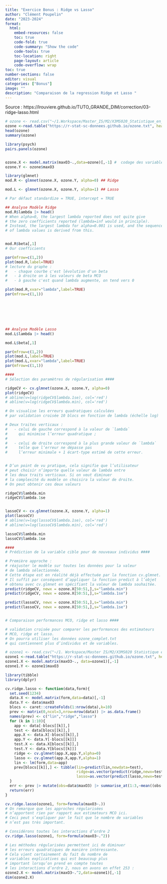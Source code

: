 ```yaml
---
title: "Exercice Bonus : Ridge vs Lasso"
author: "Clément Poupelin"
date: "2023-2024"
format: 
  html:
    embed-resources: false
    toc: true
    code-fold: true
    code-summary: "Show the code"
    code-tools: true
    toc-location: right
    page-layout: article
    code-overflow: wrap
toc: true
number-sections: false
editor: visual
categories: ["Bonus"]
image: ""
description: "Comparaison de la regression Ridge et Lasso "
---
```


Source : https://lrouviere.github.io/TUTO_GRANDE_DIM/correction/03-ridge-lasso.html

```r


# ozone <- read.csv("~/1.Workspace/Master_IS/M2/X3MS020_Statistique_en_grande_dimension/ozone.txt", sep="")
ozone <-read.table("https://r-stat-sc-donnees.github.io/ozone.txt", header=TRUE)
head(ozone)
summary(ozone)

library(psych)
pairs.panels(ozone)


ozone.X <- model.matrix(maxO3~.,data=ozone)[,-1] #  codage des variables qualitatives avec la fonction model.matrix
ozone.Y <- ozone$maxO3

library(glmnet)
mod.R <- glmnet(ozone.X, ozone.Y, alpha=0) ## Ridge 

mod.L <- glmnet(ozone.X, ozone.Y, alpha=1) ## Lasso

# Par défaut standardize = TRUE, intercept = TRUE

## Analyse Modèle Ridge
mod.R$lambda |> head()
# When alpha=0, the largest lambda reported does not quite give 
# the zero coefficients reported (lambda=inf would in principle).
# Instead, the largest lambda for alpha=0.001 is used, and the sequence 
# of lambda values is derived from this.


mod.R$beta[,1]
# Our coefficients

par(mfrow=c(1,2))
plot(mod.R,label=TRUE)  
# lecture du graphe : 
#   - chaque courbe c'est lévolution d'un beta
#   - à droite on à les valeurs de beta MCO 
#   - à gauche c'est quand lambda augmente, on tend vers 0

plot(mod.R,xvar="lambda",label=TRUE)
par(mfrow=c(1,1))







## Analyse Modèle Lasso
mod.L$lambda |> head()

mod.L$beta[,1]

par(mfrow=c(1,2))
plot(mod.L,label=TRUE)  
plot(mod.L,xvar="lambda",label=TRUE)
par(mfrow=c(1,1))

####
# Sélection des paramètres de régularisation ####

ridgeCV <- cv.glmnet(ozone.X, ozone.Y, alpha=0)
plot(ridgeCV)
# abline(v=log(ridgeCV$lambda.1se), col='red')
# abline(v=log(ridgeCV$lambda.min), col='red')

# On visualise les erreurs quadratiques calculées 
# par validation croisée 10 blocs en fonction de lambda (échelle log)

# Deux traites verticaux :
#   - celui de gauche correspond à la valeur de `lambda`
#     qui minimise l’erreur quadratique ;
# 
#   - celui de droite correspond à la plus grande valeur de `lambda` 
#     telle que l’erreur ne dépasse pas 
#     l’erreur minimale + 1 écart-type estimé de cette erreur.


# D’un point de vu pratique, cela signifie que l’utilisateur
# peut choisir n’importe quelle valeur de lambda entre 
# les deux traits verticaux. Si on veut diminuer 
# la complexité du modèle on choisira la valeur de droite.
# On peut obtenir ces deux valeurs 

ridgeCV$lambda.min
ridgeCV$lambda.1se


lassoCV <- cv.glmnet(ozone.X, ozone.Y, alpha=1)
plot(lassoCV)
# abline(v=log(lassoCV$lambda.1se), col='red')
# abline(v=log(lassoCV$lambda.min), col='red')

lassoCV$lambda.min
lassoCV$lambda.1se

####
# Prédiction de la variable cible pour de nouveaux individus ####

# Première approche :
# réajuster le modèle sur toutes les données pour la valeur 
# de lambda sélectionnée.
# Cette étape est en réalité déjà effectuée par la fonction cv.glmnet.
# Il suffit par conséquent d’appliquer la fonction predict à l’objet 
# obtenu avec cv.glmnet en spécifiant la valeur de lambda souhaitée.
predict(ridgeCV, newx = ozone.X[50:51,],s="lambda.min")
predict(ridgeCV, newx = ozone.X[50:51,],s="lambda.1se")

predict(lassoCV, newx = ozone.X[50:51,],s="lambda.min")
predict(lassoCV, newx = ozone.X[50:51,],s="lambda.1se")


# Comparaison performances MCO, ridge et lasso ####

# validation croisée pour comparer les performances des estimateurs
# MCO, ridge et lasso.
# On pourra utiliser les données ozone_complet.txt
# qui contiennent plus d’individus et de variables.

# ozone1 <- read.csv("~/1. Workspace/Master IS/M2/X3MS020 Statistique en grande dimension/ozone_complet.txt", sep=";") |> na.omit()
ozone1 <-read.table("https://r-stat-sc-donnees.github.io/ozone.txt", header=TRUE) |> na.omit()
ozone1.X <- model.matrix(maxO3~., data=ozone1)[,-1]
ozone1.Y <- ozone1$maxO3

library(tibble)
library(dplyr)

cv.ridge.lasso <- function(data,form){
  set.seed(1234)
  data.X <- model.matrix(form,data=data)[,-1]
  data.Y <- data$maxO3
  blocs <- caret::createFolds(1:nrow(data),k=10)
  prev <- matrix(0,ncol=3,nrow=nrow(data)) |> as.data.frame()
  names(prev) <- c("lin","ridge","lasso")
  for (k in 1:10){
    app <- data[-blocs[[k]],]
    test <- data[blocs[[k]],]
    app.X <- data.X[-blocs[[k]],]
    app.Y <- data.Y[-blocs[[k]]]
    test.X <- data.X[blocs[[k]],]
    test.Y <- data.Y[blocs[[k]]]
    ridge <- cv.glmnet(app.X,app.Y,alpha=0)
    lasso <- cv.glmnet(app.X,app.Y,alpha=1)
    lin <- lm(form,data=app)
    prev[blocs[[k]],] <- tibble(lin=predict(lin,newdata=test),
                                ridge=as.vector(predict(ridge,newx=test.X)),
                                lasso=as.vector(predict(lasso,newx=test.X)))
  }
  err <- prev |> mutate(obs=data$maxO3) |> summarise_at(1:3,~mean((obs-.)^2))
  return(err)
}

cv.ridge.lasso(ozone1, form=formula(maxO3~.))
# On remarque que les approches régularisées 
# n’apportent rien par rapport aux estimateurs MCO ici.
# Ceci peut s’expliquer par le fait que le nombre de variables
# n’est pas très important.

# Considérons toutes les interactions d’ordre 2
cv.ridge.lasso(ozone1, form=formula(maxO3~.^2))

# Les méthodes régularisées permettent ici de diminuer
# les erreurs quadratiques de manière intéressante.
# Cela vient certainement du fait du nombre de 
# variables explicatives qui est beaucoup plus 
# important lorsqu’on prend en compte toutes 
# les interactions d’ordre 2, nous en avons en effet 253 :
ozone2.X <- model.matrix(maxO3~.^2,data=ozone1)[,-1]
dim(ozone2.X)


```
